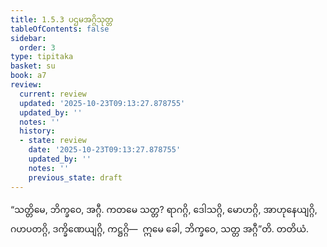```yaml
---
title: 1.5.3 ပဌမအဂ္ဂိသုတ္တ
tableOfContents: false
sidebar:
  order: 3
type: tipitaka
basket: su
book: a7
review:
  current: review
  updated: '2025-10-23T09:13:27.878755'
  updated_by: ''
  notes: ''
  history:
  - state: review
    date: '2025-10-23T09:13:27.878755'
    updated_by: ''
    notes: ''
    previous_state: draft
---
```



<ReviewStatus review={frontmatter.review} showDetails={true} />

<HypothesisAnnotation frontmatter={frontmatter} />

<DynamicBreadcrumb />

<Division number="46" book="a7" e="ch" v="16" p="428">

<Paragraph number="237" book="a7">
“သတ္တိမေ, ဘိက္ခဝေ, အဂ္ဂီ. ကတမေ သတ္တ? ရာဂဂ္ဂိ, ဒေါသဂ္ဂိ, မောဟဂ္ဂိ, အာဟုနေယျဂ္ဂိ, ဂဟပတဂ္ဂိ, ဒက္ခိဏေယျဂ္ဂိ, ကဋ္ဌဂ္ဂိ—  ဣမေ ခေါ, ဘိက္ခဝေ, သတ္တ အဂ္ဂီ”တိ.

</Paragraph>
</Division>

<Paragraph number="238" type="center" book="a7">
တတိယံ.
</Paragraph>